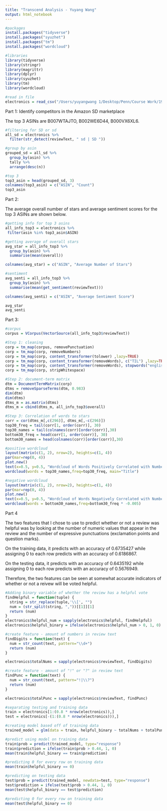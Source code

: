 ```yaml
---
title: "Transcend Analysis - Yuyang Wang"
output: html_notebook
---
```


```r
#packages
install.packages("tidyverse")
install.packages("syuzhet")
install.packages("tm")
install.packages("wordcloud")
```

```r
#libraries
library(tidyverse)
library(stringr)
library(magrittr)
library(dplyr)
library(syuzhet)
library(tm)
library(wordcloud)
```


```r
#read in file
electronics = read_csv("/Users/yuyangwang 1/Desktop/Penn/Course Work/19-Fall/OIDD 245/Transcend/electronics_downsample.csv")
```

Part 1: Identify competitors in the Amazon SD marketplace

The top 3 ASINs are B007WTAJTO, B002WE6D44, B000VX6XL6.

```r
#filtering for SD or sd
all_sd = electronics %>%
  filter(str_detect(reviewText, " sd | SD "))

#group by asin
grouped_sd = all_sd %>%
  group_by(asin) %>%
  tally %>%
  arrange(desc(n))

#top 3
top3_asin = head(grouped_sd, 3)
colnames(top3_asin) = c("ASIN", "Count")
top3_asin
```

Part 2:

The average overall number of stars and average sentiment scores for the top 3 ASINs are shown below.

```r
#getting info for top 3 asins
all_info_top3 = electronics %>%
 filter(asin %in% top3_asin$ASIN)

#getting average of overall stars
avg_star = all_info_top3 %>%
  group_by(asin) %>%
  summarise(mean(overall))

colnames(avg_star) = c("ASIN", "Average Number of Stars")

#sentiment
avg_senti = all_info_top3 %>%
  group_by(asin) %>%
  summarise(mean(get_sentiment(reviewText)))

colnames(avg_senti) = c("ASIN", "Average Sentiment Score")

avg_star
avg_senti
```

Part 3:

```r
#corpus
corpus = VCorpus(VectorSource(all_info_top3$reviewText))

#Step 1: cleaning
corp = tm_map(corpus, removePunctuation) 
corp = tm_map(corp, removeNumbers) 
corp = tm_map(corp, content_transformer(tolower) ,lazy=TRUE) 
corp = tm_map(corp, content_transformer(removeWords), c("TIL") ,lazy=TRUE)
corp = tm_map(corp, content_transformer(removeWords), stopwords("english") ,lazy=TRUE)
corp = tm_map(corp, stripWhitespace)

#Step 2: document-term matrix
dtm = DocumentTermMatrix(corp)
dtms = removeSparseTerms(dtm, 0.983)
dim(dtm)
dim(dtms)
dtms_m = as.matrix(dtms)
dtms_m = cbind(dtms_m, all_info_top3$overall)

#Step 3: Correlation of words to stars
corr = cor(dtms_m[,c(296)], dtms_m[,-c(296)])
top30_freq = tail(corr[1, order(corr)], 30)
top30_names = tail(colnames(corr)[order(corr)],30)
bottom30_freq = head(corr[1, order(corr)], 30)
bottom30_names = head(colnames(corr)[order(corr)],30)

#positive wordcloud
layout(matrix(c(1, 2), nrow=2), heights=c(1, 4))
par(mar=rep(0, 4))
plot.new()
text(x=0.5, y=0.5, "Wordcloud of Words Positively Correlated with Number of Stars")
wordcloud(words = top30_names,freq=top30_freq, main="Title")

#negative wordcloud
layout(matrix(c(1, 2), nrow=2), heights=c(1, 4))
par(mar=rep(0, 4))
plot.new()
text(x=0.5, y=0.5, "Wordcloud of Words Negatively Correlated with Number of Stars")
wordcloud(words = bottom30_names,freq=bottom30_freq * -0.005)
```

Part 4

The two features that I chose to use to predict whether or not a review was helpful was by looking at the number of numeric values that appear in the review and the number of expressive punctuations (exclamation points and question marks).

On the training data, it predicts with an accuracy of 0.6735427 while assigning 0 to each row predicts with an accuracy of 0.6186867.

On the testing data, it predicts with an accuracy of 0.6435192 while assigning 0 to each row predicts with an accuracy of 0.5676949.

Therefore, the two features can be seen at somewhat accurate indicators of whether or not a reivew will be voted helpful.
```r
#Adding binary variable of whether the review has a helpful vote
findHelpful = function(tuple) {
  string = str_replace(tuple,'\\[', "")
  num = (str_split(string, ","))[[1]][1]
  return (num)
}
electronics$helpful_num = sapply(electronics$helpful, findHelpful)
electronics$helpful_binary = ifelse(electronics$helpful_num > 0, 1, 0)

#create feature - amount of numbers in review text
findDigits = function(text) {
  num = str_count(text, pattern="\\d+")
  return (num)
}

electronics$totalNums = sapply(electronics$reviewText, findDigits)

#create feature - amount of "!" or "?" in review text
findPunc = function(text) {
  num = str_count(text, pattern="!|\\?")
  return (num)
}

electronics$totalPunc = sapply(electronics$reviewText, findPunc)

#separating testing and training data
train = electronics[1:(0.8 * nrow(electronics)),]
test = electronics[-(1:(0.8 * nrow(electronics))),]
```

```r
#creating model based off of training data
trained_model = glm(data = train, helpful_binary ~ totalNums + totalPunc, family = binomial)

#predict using model on training data
train$prob = predict(trained_model, type="response")
train$prediction = ifelse(train$prob > 0.44, 1, 0)
mean(train$helpful_binary == train$prediction)

#predicting 0 for every row on training data
mean(train$helpful_binary == 0)
```
```r
#predicting on testing data
test$prob = predict(trained_model, newdata=test, type="response")
test$prediction = ifelse(test$prob > 0.44, 1, 0)
mean(test$helpful_binary == test$prediction)

#predicting 0 for every row on training data
mean(test$helpful_binary == 0)
```


